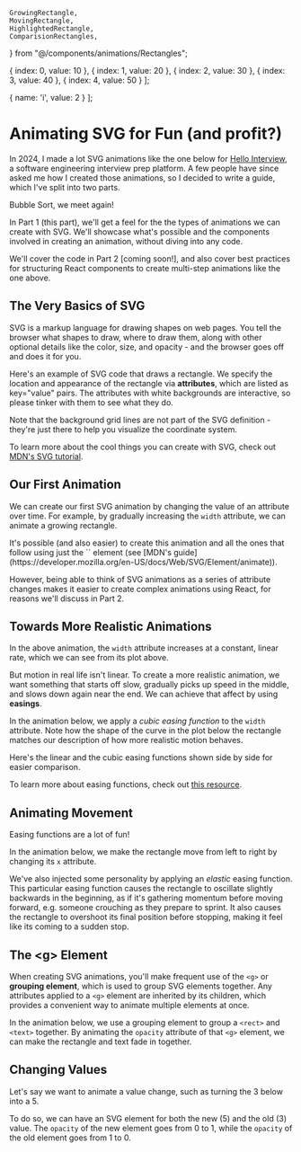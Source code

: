     GrowingRectangle,
    MovingRectangle,
    HighlightedRectangle,
    ComparisionRectangles,
} from "@/components/animations/Rectangles";

  { index: 0, value: 10 },
  { index: 1, value: 20 },
  { index: 2, value: 30 },
  { index: 3, value: 40 },
  { index: 4, value: 50 }
];

  { name: 'i', value: 2 }
];

# Animating SVG for Fun (and profit?)

In 2024, I made a lot SVG animations like the one below for [Hello Interview](https://www.hellointerview.com), a software engineering interview prep platform. A few people have since asked me how I created those animations, so I decided to write a guide, which I've split into two parts.

<div className="my-12  border-[#B0807038] mx-12">
    <div className="my-4 mx-auto w-[90%]">
        <AnimatedArray />
        <div className="text-center mx-auto text-sm text-gray-400 my-4">Bubble Sort, we meet again!</div>
    </div>
</div>

In Part 1 (this part), we'll get a feel for the the types of animations we can create with SVG. We'll showcase what's possible and the components involved in creating an animation, without diving into any code.

We'll cover the code in Part 2 <span className="text-sm text-gray-400">[coming soon!]</span>, and also cover best practices for structuring React components to create multi-step animations like the one above.

## The Very Basics of SVG

SVG is a markup language for drawing shapes on web pages. You tell the browser what shapes to draw, where to draw them, along with other optional details like the color, size, and opacity - and the browser goes off and does it for you.

Here's an example of SVG code that draws a rectangle. We specify the location and appearance of the rectangle via **attributes**, which are listed as key="value" pairs. The attributes with <span className="bg-white px-2 py-1">white backgrounds</span> are interactive, so please tinker with them to see what they do.

Note that the background grid lines are not part of the SVG definition - they're just there to help you visualize the coordinate system.

<div className="my-12  border-[#B0807038] mx-12">
    <div className="my-4 mx-auto w-[90%]">
        <EditableSVGCodeEditor />
    </div>
</div>

To learn more about the cool things you can create with SVG, check out [MDN's SVG tutorial](https://developer.mozilla.org/en-US/docs/Web/SVG/Tutorial).

## Our First Animation

We can create our first SVG animation by changing the value of an attribute over time. For example, by gradually increasing the `width` attribute, we can animate a growing rectangle.

<div className="my-12  border-[#B0807038] mx-12">
    <div className="my-4 mx-auto w-[90%]">
        <GrowingRectangle ease="linear" />
    </div>
</div>

<Note>
It's possible (and also easier) to create this animation and all the ones that follow using just the `<animate>` element (see [MDN's guide](https://developer.mozilla.org/en-US/docs/Web/SVG/Element/animate)).

However, being able to think of SVG animations as a series of attribute changes makes it easier to create complex animations using React, for reasons we'll discuss in Part 2.

</Note>

## Towards More Realistic Animations

In the above animation, the `width` attribute increases at a constant, linear rate, which we can see from its plot above.

But motion in real life isn't linear. To create a more realistic animation, we want something that starts off slow, gradually picks up speed in the middle, and slows down again near the end. We can achieve that affect by using **easings**.

In the animation below, we apply a _cubic easing function_ to the `width` attribute. Note how the shape of the curve in the plot below the rectangle matches our description of how more realistic motion behaves.

<div className="my-12  border-[#B0807038] mx-12">
    <div className="my-4 mx-auto w-[90%]">
        <GrowingRectangle ease="cubic" />
    </div>
</div>

Here's the linear and the cubic easing functions shown side by side for easier comparison.

<div className="my-4 mx-auto w-[66%]">
    <ComparisionRectangles />
</div>

To learn more about easing functions, check out [this resource](https://easings.net/).

## Animating Movement

Easing functions are a lot of fun!

In the animation below, we make the rectangle move from left to right by changing its `x` attribute.

We've also injected some personality by applying an _elastic_ easing function. This particular easing function causes the rectangle to oscillate slightly backwards in the beginning, as if it's gathering momentum before moving forward, e.g. someone crouching as they prepare to sprint. It also causes the rectangle to overshoot its final position before stopping, making it feel like its coming to a sudden stop.

<div className="my-12  border-[#B0807038] mx-12">
    <div className="my-4 mx-auto w-[90%]">
        <MovingRectangle />
    </div>
</div>

## The \<g\> Element

When creating SVG animations, you'll make frequent use of the `<g>` or **grouping element**, which is used to group SVG elements together. Any attributes applied to a `<g>` element are inherited by its children, which provides a convenient way to animate multiple elements at once.

In the animation below, we use a grouping element to group a `<rect>` and `<text>` together. By animating the `opacity` attribute of that `<g>` element, we can make the rectangle and text fade in together.

<div className="my-12 border-[#B0807038]2">
    <div className="my-4 mx-auto w-[90%]">
        <EnteringGroup />
    </div>
</div>

## Changing Values

Let's say we want to animate a value change, such as turning the 3 below into a 5.

To do so, we can have an SVG element for both the new <span className="text-sm text-gray-600">(5)</span> and the old <span className="text-sm text-gray=400">(3)</span> value. The `opacity` of the new element goes from 0 to 1, while the `opacity` of the old element goes from 1 to 0.

<div className="my-12 border-[#B0807038]">
    <div className="my-4 mx-auto w-[90%]">
        <Change />
    </div>
</div>
